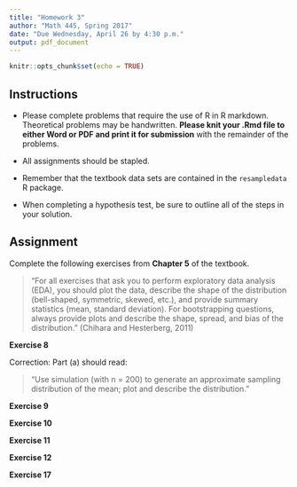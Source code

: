 ```yaml
---
title: "Homework 3"
author: "Math 445, Spring 2017"
date: "Due Wednesday, April 26 by 4:30 p.m."
output: pdf_document
---
```


```r
knitr::opts_chunk$set(echo = TRUE)
```

## Instructions

- Please complete problems that require the use of R in R markdown. Theoretical problems may be handwritten. **Please knit your .Rmd file to either Word or PDF and print it for submission** with the remainder of the problems.

- All assignments should be stapled.

- Remember that the textbook data sets are contained in the `resampledata` R package. 

- When completing a hypothesis test, be sure to outline all of the steps in your solution.

## Assignment

Complete the following exercises from **Chapter 5** of the textbook. 

> "For all exercises that ask you to perform exploratory data analysis (EDA), you should plot the data, describe the shape of the distribution (bell-shaped, symmetric, skewed, etc.), and provide summary statistics (mean, standard deviation). For bootstrapping questions, always provide plots and describe the shape, spread, and bias of the distribution." (Chihara and Hesterberg, 2011)

**Exercise 8**

Correction: Part (a) should read:

> "Use simulation (with n = 200) to generate an approximate sampling distribution of the mean; plot and describe the distribution."

**Exercise 9**

**Exercise 10**

**Exercise 11**

**Exercise 12**

**Exercise 17**
